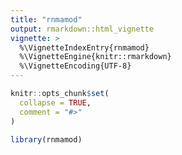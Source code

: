 ```yaml
---
title: "rnmamod"
output: rmarkdown::html_vignette
vignette: >
  %\VignetteIndexEntry{rnmamod}
  %\VignetteEngine{knitr::rmarkdown}
  %\VignetteEncoding{UTF-8}
---
```


```r
knitr::opts_chunk$set(
  collapse = TRUE,
  comment = "#>"
)
```

```r
library(rnmamod)
```
